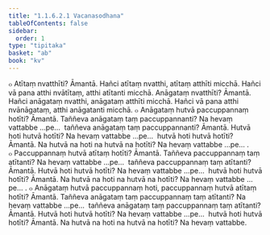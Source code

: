 ```yaml
---
title: "1.1.6.2.1 Vacanasodhana"
tableOfContents: false
sidebar:
  order: 1
type: "tipitaka"
basket: "ab"
book: "kv"
---
```



<DynamicBreadcrumb />

<Division number="288" book="kv" bookNo="32" page="102">

<Paragraph number="664" book="kv">
๐ Atītaṃ nvatthīti? Āmantā. Hañci atītaṃ nvatthi, atītaṃ atthīti micchā. Hañci vā pana atthi nvātītaṃ, atthi atītanti micchā. Anāgataṃ nvatthīti? Āmantā. Hañci anāgataṃ nvatthi, anāgataṃ atthīti micchā. Hañci vā pana atthi nvānāgataṃ, atthi anāgatanti micchā.
</Paragraph>

<Paragraph number="665" book="kv">
๐ Anāgataṃ hutvā paccuppannaṃ hotīti? Āmantā. Taññeva anāgataṃ taṃ paccuppannanti? Na hevaṃ vattabbe …pe…  taññeva anāgataṃ taṃ paccuppannanti? Āmantā. Hutvā hoti hutvā hotīti? Na hevaṃ vattabbe …pe…  hutvā hoti hutvā hotīti? Āmantā. Na hutvā na hoti na hutvā na hotīti? Na hevaṃ vattabbe …pe… .
</Paragraph>

<Paragraph number="666" book="kv">
๐ Paccuppannaṃ hutvā atītaṃ hotīti? Āmantā. Taññeva paccuppannaṃ taṃ atītanti? Na hevaṃ vattabbe …pe…  taññeva paccuppannaṃ taṃ atītanti? Āmantā. Hutvā hoti hutvā hotīti? Na hevaṃ vattabbe …pe…  hutvā hoti hutvā hotīti? Āmantā. Na hutvā na hoti na hutvā na hotīti? Na hevaṃ vattabbe …pe… .
</Paragraph>

<Paragraph number="667" book="kv">
๐ Anāgataṃ hutvā paccuppannaṃ hoti, paccuppannaṃ hutvā atītaṃ hotīti? Āmantā. Taññeva anāgataṃ taṃ paccuppannaṃ taṃ atītanti? Na hevaṃ vattabbe …pe…  taññeva anāgataṃ taṃ paccuppannaṃ taṃ atītanti? Āmantā. Hutvā hoti hutvā hotīti? Na hevaṃ vattabbe …pe…  hutvā hoti hutvā hotīti? Āmantā. Na hutvā na hoti na hutvā na hotīti? Na hevaṃ vattabbe.
</Paragraph>
</Division>